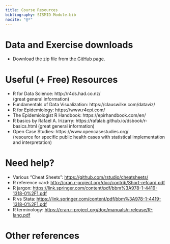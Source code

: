 ```yaml
---
title: Course Resources
bibliography: SISMID-Module.bib
nocite: "@*"
---
```


# Data and Exercise downloads

* Download the zip file from [the GitHub page](https://github.com/wzbillings/SISMID-2025).

# Useful (+ Free) Resources

- R for Data Science: http://r4ds.had.co.nz/  
(great general information)
- Fundamentals of Data Visualization: https://clauswilke.com/dataviz/ 
- R for Epidemiology: https://www.r4epi.com/
- The Epidemiologist R Handbook: https://epirhandbook.com/en/
- R basics by Rafael A. Irizarry: https://rafalab.github.io/dsbook/r-basics.html
(great general information)
- Open Case Studies: https://www.opencasestudies.org/  
(resource for specific public health cases with statistical implementation and interpretation)

# Need help?

- Various "Cheat Sheets": [https://github.com/rstudio/cheatsheets/](https://github.com/rstudio/cheatsheets/)
- R reference card: [http://cran.r-project.org/doc/contrib/Short-refcard.pdf](http://cran.r-project.org/doc/contrib/Short-refcard.pdf)  
- R jargon: [https://link.springer.com/content/pdf/bbm%3A978-1-4419-1318-0%2F1.pdf](https://link.springer.com/content/pdf/bbm%3A978-1-4419-1318-0%2F1.pdf)
- R vs Stata: [https://link.springer.com/content/pdf/bbm%3A978-1-4419-1318-0%2F1.pdf](https://link.springer.com/content/pdf/bbm%3A978-1-4419-1318-0%2F1.pdf)
- R terminology: [https://cran.r-project.org/doc/manuals/r-release/R-lang.pdf](https://cran.r-project.org/doc/manuals/r-release/R-lang.pdf)


# Other references {.unnumbered}

::: {#refs}
:::
